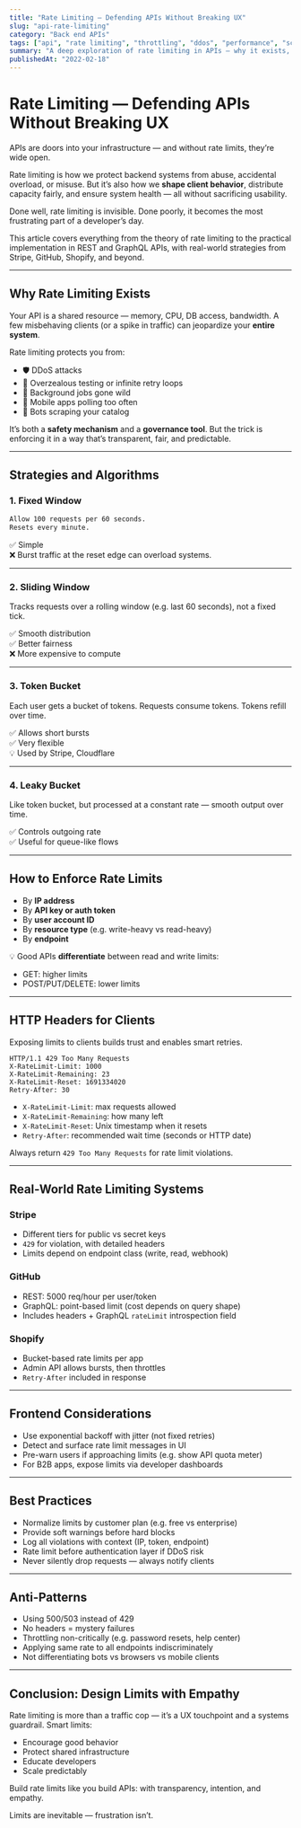 ```yaml
---
title: "Rate Limiting — Defending APIs Without Breaking UX"
slug: "api-rate-limiting"
category: "Back end APIs"
tags: ["api", "rate limiting", "throttling", "ddos", "performance", "scalability"]
summary: "A deep exploration of rate limiting in APIs — why it exists, how it works, and how to balance protection, fairness, and usability. Includes strategies, headers, error design, and real-world use cases."
publishedAt: "2022-02-18"
---
```


# Rate Limiting — Defending APIs Without Breaking UX

APIs are doors into your infrastructure — and without rate limits, they’re wide open.

Rate limiting is how we protect backend systems from abuse, accidental overload, or misuse. But it’s also how we **shape client behavior**, distribute capacity fairly, and ensure system health — all without sacrificing usability.

Done well, rate limiting is invisible. Done poorly, it becomes the most frustrating part of a developer’s day.

This article covers everything from the theory of rate limiting to the practical implementation in REST and GraphQL APIs, with real-world strategies from Stripe, GitHub, Shopify, and beyond.

---

## Why Rate Limiting Exists

Your API is a shared resource — memory, CPU, DB access, bandwidth. A few misbehaving clients (or a spike in traffic) can jeopardize your **entire system**.

Rate limiting protects you from:
- 🛡 DDoS attacks
- 🧪 Overzealous testing or infinite retry loops
- 🧵 Background jobs gone wild
- 📱 Mobile apps polling too often
- 🔁 Bots scraping your catalog

It’s both a **safety mechanism** and a **governance tool**. But the trick is enforcing it in a way that’s transparent, fair, and predictable.

---

## Strategies and Algorithms

### 1. Fixed Window

```txt
Allow 100 requests per 60 seconds.
Resets every minute.
```

✅ Simple  
❌ Burst traffic at the reset edge can overload systems.

---

### 2. Sliding Window

Tracks requests over a rolling window (e.g. last 60 seconds), not a fixed tick.

✅ Smooth distribution  
✅ Better fairness  
❌ More expensive to compute

---

### 3. Token Bucket

Each user gets a bucket of tokens. Requests consume tokens. Tokens refill over time.

✅ Allows short bursts  
✅ Very flexible  
💡 Used by Stripe, Cloudflare

---

### 4. Leaky Bucket

Like token bucket, but processed at a constant rate — smooth output over time.

✅ Controls outgoing rate  
✅ Useful for queue-like flows

---

## How to Enforce Rate Limits

- By **IP address**
- By **API key or auth token**
- By **user account ID**
- By **resource type** (e.g. write-heavy vs read-heavy)
- By **endpoint**

💡 Good APIs **differentiate** between read and write limits:
- GET: higher limits
- POST/PUT/DELETE: lower limits

---

## HTTP Headers for Clients

Exposing limits to clients builds trust and enables smart retries.

```http
HTTP/1.1 429 Too Many Requests
X-RateLimit-Limit: 1000
X-RateLimit-Remaining: 23
X-RateLimit-Reset: 1691334020
Retry-After: 30
```

- `X-RateLimit-Limit`: max requests allowed
- `X-RateLimit-Remaining`: how many left
- `X-RateLimit-Reset`: Unix timestamp when it resets
- `Retry-After`: recommended wait time (seconds or HTTP date)

Always return `429 Too Many Requests` for rate limit violations.

---

## Real-World Rate Limiting Systems

### Stripe

- Different tiers for public vs secret keys
- `429` for violation, with detailed headers
- Limits depend on endpoint class (write, read, webhook)

### GitHub

- REST: 5000 req/hour per user/token
- GraphQL: point-based limit (cost depends on query shape)
- Includes headers + GraphQL `rateLimit` introspection field

### Shopify

- Bucket-based rate limits per app
- Admin API allows bursts, then throttles
- `Retry-After` included in response

---

## Frontend Considerations

- Use exponential backoff with jitter (not fixed retries)
- Detect and surface rate limit messages in UI
- Pre-warn users if approaching limits (e.g. show API quota meter)
- For B2B apps, expose limits via developer dashboards

---

## Best Practices

- Normalize limits by customer plan (e.g. free vs enterprise)
- Provide soft warnings before hard blocks
- Log all violations with context (IP, token, endpoint)
- Rate limit before authentication layer if DDoS risk
- Never silently drop requests — always notify clients

---

## Anti-Patterns

- Using 500/503 instead of 429
- No headers = mystery failures
- Throttling non-critically (e.g. password resets, help center)
- Applying same rate to all endpoints indiscriminately
- Not differentiating bots vs browsers vs mobile clients

---

## Conclusion: Design Limits with Empathy

Rate limiting is more than a traffic cop — it’s a UX touchpoint and a systems guardrail. Smart limits:
- Encourage good behavior
- Protect shared infrastructure
- Educate developers
- Scale predictably

Build rate limits like you build APIs: with transparency, intention, and empathy.

Limits are inevitable — frustration isn’t.
